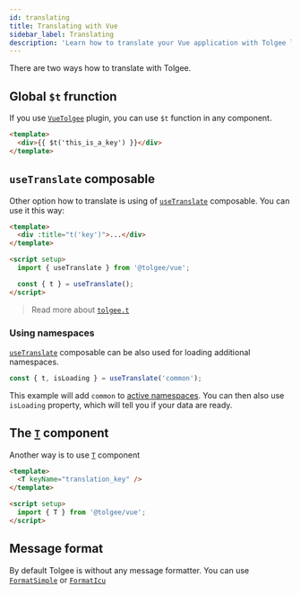 ```yaml
---
id: translating
title: Translating with Vue
sidebar_label: Translating
description: 'Learn how to translate your Vue application with Tolgee localization tool: with the T-component or by Imperative translation.'
---
```


There are two ways how to translate with Tolgee.

## Global `$t` frunction

If you use [`VueTolgee`](./api#vuetolgee-plugin) plugin, you can use `$t` function in any component.

```html
<template>
  <div>{{ $t('this_is_a_key') }}</div>
</template>
```

## `useTranslate` composable

Other option how to translate is using of [`useTranslate`](./api#composable-usetranslate) composable. You can use it this way:

```html
<template>
  <div :title="t('key')">...</div>
</template>

<script setup>
  import { useTranslate } from '@tolgee/vue';

  const { t } = useTranslate();
</script>
```

> Read more about [`tolgee.t`](/docs/sdk/api/core_package/tolgee#t)

### Using namespaces

[`useTranslate`](./api#composable-usetranslate) composable can be also used for loading additional namespaces.

```ts
const { t, isLoading } = useTranslate('common');
```

This example will add `common` to [active namespaces](/docs/sdk/api/core_package/tolgee#addactivens). You can then also use `isLoading` property, which will tell you if your data are ready.

## The [`T`](./api#t-component) component

Another way is to use [`T`](./api#t-component) component

```html
<template>
  <T keyName="translation_key" />
</template>

<script setup>
  import { T } from '@tolgee/vue';
</script>
```

## Message format

By default Tolgee is without any message formatter. You can use [`FormatSimple`](/docs/sdk/api/core_package/format-simple) or [`FormatIcu`](/docs/icu-message-format)
